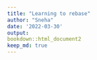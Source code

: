 ```yaml
---
title: "Learning to rebase"
author: "Sneha"
date: '2022-03-30'
output:
bookdown::html_document2
keep_md: true
---
```

